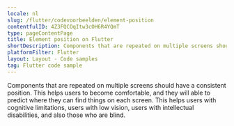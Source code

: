 ```yaml
---
locale: nl
slug: /flutter/codevoorbeelden/element-position
contentfulID: 4Z3FQCOqItw3cOH6R4YQmT
type: pageContentPage
title: Element position on Flutter
shortDescription: Components that are repeated on multiple screens should have a consistent position.
platformFilter: Flutter
layout: Layout - Code samples
tag: Flutter code sample
---
```


Components that are repeated on multiple screens should have a consistent position. This helps users to become comfortable, and they will able to predict where they can find things on each screen. This helps users with cognitive limitations, users with low vision, users with intellectual disabilities, and also those who are blind.

<CodeSample id="element-position" locale="nl" platform="flutter"/>